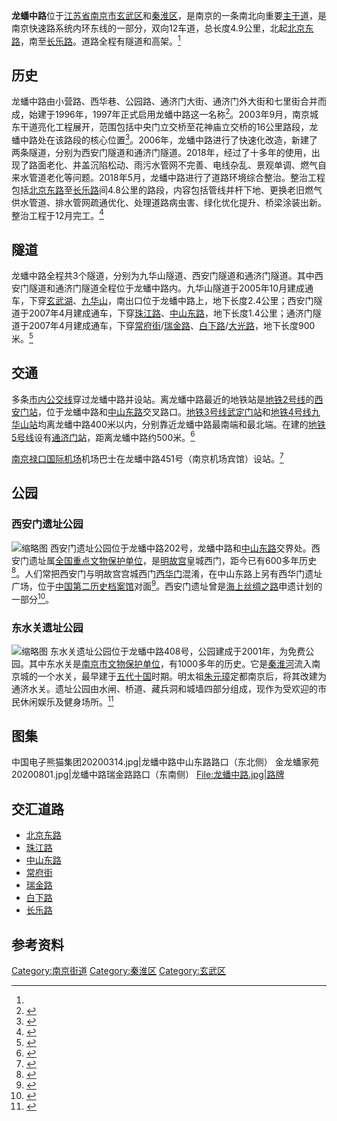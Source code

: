 {{NoteTA
|G1=Unit
}}
{{Infobox Shanghai Road
|中文道路名称=龙蟠中路
|道路英文名=LONGPANZHONGLU
|走向1=北
|走向2=南
|走向1(E)=N
|走向2(E)=S
|图片= File:龙蟠中路航拍20220201.jpg
|图片说明=龙蟠中路金城大厦附近航拍
|道路属性=市区道路
|道路总长度=4.9
|车速限制=
|行车线数量=12
|所在地区=[[玄武区|玄武区]]、[[秦淮区|秦淮区]]
|起点=[[九华山_(南京)|九华山]]
|终点=[[长乐路|长乐路]]
|道路命名日期=1997年
|命名缘由=
|道路旧名=见历史章节
|道路动工日期=1996年
|通车日期=1997年
|路段主要建筑=
|收费=
}}
'''龙蟠中路'''位于[[江苏省|江苏省]][[南京市|南京市]][[玄武区|玄武区]]和[[秦淮区|秦淮区]]，是南京的一条南北向重要[[主干道|主干道]]，是南京快速路系统内环东线的一部分，双向12车道，总长度4.9公里，北起[[北京东路_(南京)|北京东路]]，南至[[长乐路|长乐路]]。道路全程有隧道和高架。<ref name="快速路"/>

==历史==
龙蟠中路由小营路、西华巷、公园路、通济门大街、通济门外大街和七里街合并而成，始建于1996年，1997年正式启用龙蟠中路这一名称<ref>{{Cite web|url = http://news.sohu.com/20060902/n245122978.shtml|title = 老地名消失有三大原因|website = 搜狐网|date = 2006-09-02|language = zh|accessdate = 2020-07-28|archive-date = 2020-07-28|archive-url = https://web.archive.org/web/20200728142235/http://news.sohu.com/20060902/n245122978.shtml|dead-url = no}}</ref>。2003年9月，南京城东干道亮化工程展开，范围包括中央门立交桥至花神庙立交桥的16公里路段，龙蟠中路处在该路段的核心位置<ref>{{Cite web|url = http://news.sina.com.cn/s/2003-09-03/0722680119s.shtml?from=wap|title = 南京城东干道亮化工程开工|website = 新浪新闻|date = 2003-09-03|language = zh|accessdate = 2020-07-28|archive-date = 2020-07-28|archive-url = https://web.archive.org/web/20200728143033/http://news.sina.com.cn/s/2003-09-03/0722680119s.shtml?from=wap|dead-url = no}}</ref>。2006年，龙蟠中路进行了快速化改造，新建了两条隧道，分别为西安门隧道和通济门隧道。2018年，经过了十多年的使用，出现了路面老化、井盖沉陷松动、雨污水管网不完善、电线杂乱、景观单调、燃气自来水管道老化等问题。2018年5月，龙蟠中路进行了道路环境综合整治。整治工程包括[[北京東路_(南京)|北京东路]]至[[长乐路|长乐路]]间4.8公里的路段，内容包括管线并杆下地、更换老旧燃气供水管道、排水管网疏通优化、处理道路病虫害、绿化优化提升、桥梁涂装出新。整治工程于12月完工。<ref>{{Cite web|url = http://sjw.nanjing.gov.cn/njscxjswyh/201811/t20181121_1221828.html|title = 龙蟠中路将于下月初完成道路环境综合整治|website = 南京市城乡建设委员会|date = 2018-11-21|language = zh|accessdate = 2020-07-28|archive-date = 2020-07-28|archive-url = https://web.archive.org/web/20200728202838/http://sjw.nanjing.gov.cn/njscxjswyh/201811/t20181121_1221828.html|dead-url = no}}</ref>

==隧道==
龙蟠中路全程共3个隧道，分别为九华山隧道、西安门隧道和通济门隧道。其中西安门隧道和通济门隧道全程位于龙蟠中路内。九华山隧道于2005年10月建成通车，下穿[[玄武湖|玄武湖]]、[[九华山_(南京)|九华山]]，南出口位于龙蟠中路上，地下长度2.4公里；西安门隧道于2007年4月建成通车，下穿[[珠江路|珠江路]]、[[中山东路_(南京)|中山东路]]，地下长度1.4公里；通济门隧道于2007年4月建成通车，下穿[[常府街|常府街]]/[[瑞金路|瑞金路]]、[[白下路|白下路]]/[[大光路|大光路]]，地下长度900米。<ref name="快速路">{{Cite web|url = http://njrb.njdaily.cn/njrb/html/2019-12/11/content_555328.htm?div=0|title = 陶辉：见证南京快速路成长史|website = 南京日报|date = 2019-12-11|language = zh|accessdate = 2020-07-28|archive-date = 2020-07-26|archive-url = https://web.archive.org/web/20200726122422/http://njrb.njdaily.cn/njrb/html/2019-12/11/content_555328.htm?div=0|dead-url = no}}</ref>

==交通==
多条[[南京公交|市内公交线]]穿过龙蟠中路并设站。离龙蟠中路最近的地铁站是[[南京地铁2号线|地铁2号线]]的[[西安门站|西安门站]]，位于龙蟠中路和[[中山东路_(南京)|中山东路]]交叉路口。[[南京地铁3号线|地铁3号线]][[武定门站|武定门站]]和[[南京地铁4号线|地铁4号线]][[九华山站|九华山站]]均离龙蟠中路400米以内，分别靠近龙蟠中路最南端和最北端。在建的[[南京地铁5号线|地铁5号线]]设有[[通济门站|通济门站]]，距离龙蟠中路约500米。<ref>{{Cite web|url = http://www.njmetro.com.cn/njdtweb/home/go-operate-center.do?tag=czjj|title = 车站简介|website = 南京地铁|language = zh|accessdate = 2020-07-28|archive-date = 2020-02-28|archive-url = https://web.archive.org/web/20200228041543/http://www.njmetro.com.cn/njdtweb/home/go-operate-center.do?tag=czjj|dead-url = no}}</ref>

[[南京禄口国际机场|南京禄口国际机场]]机场巴士在龙蟠中路451号（南京机场宾馆）设站。<ref>{{Cite web|url = http://www.njiairport.com/traffic/59.html|title = 机场巴士|website = 南京禄口国际机场|language = zh|accessdate = 2020-07-29|archive-date = 2020-02-23|archive-url = https://web.archive.org/web/20200223145946/http://www.njiairport.com/traffic/59.html|dead-url = no}}</ref>

==公园==
===西安门遗址公园===
[[File:Nanjing_Ming_Palace-Xianmen_Gate01.jpg|缩略图]]
西安门遗址公园位于龙蟠中路202号，龙蟠中路和[[中山东路_(南京)|中山东路]]交界处。西安门遗址属[[全国重点文物保护单位|全国重点文物保护单位]]，是[[明故宫|明故宫]]皇城西门，距今已有600多年历史<ref>{{Cite web |url = http://www.huaxia.com/zhwh/whbh/2015/03/4308247.html?ejnc5 |title = 南京明故宫遗址多项保护展示工程将立项|website=华夏经纬网|date = 2015-03-11 |language = zh|accessdate = 2020-08-01}}</ref>。人们常把西安门与明故宫宫城西门[[西华门|西华门]]混淆，在中山东路上另有西华门遗址广场，位于[[中国第二历史档案馆|中国第二历史档案馆]]对面<ref>{{Cite web |url = https://m.sohu.com/n/252620882/|title = “西华门”错了应是“西安门”?|website=搜狐网 |date = 2007-10-12 |language = zh|accessdate =2020-08-01}}</ref>。西安门遗址曾是[[海上丝绸之路|海上丝绸之路]]申遗计划的一部分<ref>{{Cite web |url = http://www.scio.gov.cn/ztk/wh/slxy/31211/Document/1397140/1397140.htm |title = 海上丝绸之路的南京遗迹|website=国务院新闻办公室|date = 2015-03-23 |language = zh|accessdate = 2020-08-01}}</ref>。

===东水关遗址公园===
[[File:南京东水关遗址_-_panoramio.jpg|缩略图]]
东水关遗址公园位于龙蟠中路408号，公园建成于2001年，为免费公园。其中东水关是[[南京市文物保护单位|南京市文物保护单位]]，有1000多年的历史。它是[[秦淮河|秦淮河]]流入南京城的一个水关，最早建于[[五代十国|五代十国]]时期。明太祖[[朱元璋|朱元璋]]定都南京后，将其改建为通济水关。遗址公园由水闸、桥道、藏兵洞和城墙四部分组成，现作为受欢迎的市民休闲娱乐及健身场所。<ref>{{Cite web|url = http://njfzm.net/ctt/38/25.htm|title = 东水关|website = 南京夫子庙秦淮风光带|date = 2015-08-10|language = zh|accessdate = 2020-07-30|archive-date = 2019-12-28|archive-url = https://web.archive.org/web/20191228122945/http://www.njfzm.net/ctt/38/25.htm|dead-url = no}}</ref>

==图集==
<gallery mode="packed-hover" heights="200">
中国电子熊猫集团20200314.jpg|龙蟠中路中山东路路口（东北侧）
金龙蟠家苑20200801.jpg|龙蟠中路瑞金路路口（东南侧）
File:龙蟠中路.jpg|路牌
</gallery>

== 交汇道路 ==
*[[北京东路_(南京)|北京东路]]
*[[珠江路_(南京)|珠江路]]
*[[中山东路_(南京)|中山东路]]
*[[常府街|常府街]]
*[[瑞金路|瑞金路]]
*[[白下路_(南京)|白下路]]
*[[长乐路|长乐路]]

==参考资料==
{{reflist|2}} 

[[Category:南京街道|Category:南京街道]]
[[Category:秦淮区|Category:秦淮区]]
[[Category:玄武区|Category:玄武区]]